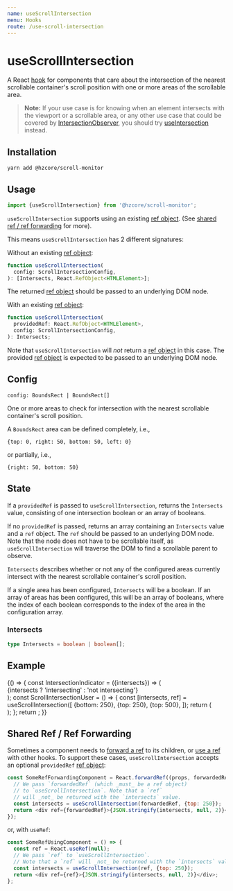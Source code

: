```yaml
---
name: useScrollIntersection
menu: Hooks
route: /use-scroll-intersection
---
```



# useScrollIntersection

A React [hook] for components that care about
the intersection of the nearest scrollable container's scroll position
with one or more areas of the scrollable area.

> **Note:**
> If your use case is for knowing when an element intersects with the viewport
> or a scrollable area, or any other use case that could be covered
> by [IntersectionObserver], you should try [useIntersection] instead.

## Installation

```shell
yarn add @hzcore/scroll-monitor
```

## Usage

```js
import {useScrollIntersection} from '@hzcore/scroll-monitor';
```

`useScrollIntersection` supports using an existing [ref object].
(See [shared ref / ref forwarding] for more).

This means `useScrollIntersection` has 2 different signatures:

Without an existing [ref object]:

```ts
function useScrollIntersection(
  config: ScrollIntersectionConfig,
): [Intersects, React.RefObject<HTMLElement>];
```

The returned [ref object] should be passed to an underlying DOM node.

With an existing [ref object]:

```ts
function useScrollIntersection(
  providedRef: React.RefObject<HTMLElement>,
  config: ScrollIntersectionConfig,
): Intersects;
```

Note that `useScrollIntersection` will _not_ return a [ref object] in this case.
The provided [ref object] is expected to be passed to an underlying DOM node.

## Config

`config: BoundsRect | BoundsRect[]`

One or more areas to check for intersection with
the nearest scrollable container's scroll position.

A `BoundsRect` area can be defined completely, i.e.,

`{top: 0, right: 50, bottom: 50, left: 0}`

or partially, i.e.,

`{right: 50, bottom: 50}`

## State

If a `providedRef` is passed to `useScrollIntersection`,
returns the `Intersects` value, consisting of one intersection
boolean or an array of booleans.

If no `providedRef` is passed, returns an array containing an `Intersects` value
and a `ref` object. The `ref` should be passed to an underlying DOM node.
Note that the node does not have to be scrollable itself,
as `useScrollIntersection` will traverse the DOM to find
a scrollable parent to observe.

`Intersects` describes whether or not any of the configured areas
currently intersect with the nearest scrollable container's scroll position.

If a single area has been configured, `Intersects` will be a boolean.
If an array of areas has been configured, this will be an array of booleans,
where the index of each boolean corresponds to the index of the area in
the configuration array.

### Intersects

```ts
type Intersects = boolean | boolean[];
```

## Example

<Playground>
  {() => {
    const IntersectionIndicator = ({intersects}) => (
      <div
        style={{
          display: 'flex',
          justifyContent: 'center',
          alignItems: 'center',
          width: '100%',
          height: 250,
          fontSize: '2em',
          color: `${intersects ? 'white' : 'yellow'}`,
          background: `${intersects ? 'green' : 'red'}`,
        }}
      >
        {intersects ? 'intersecting' : 'not intersecting'}
      </div>
    );
    const ScrollIntersectionUser = () => {
      const [intersects, ref] = useScrollIntersection([
        {bottom: 250},
        {top: 250},
        {top: 500},
      ]);
      return (
        <div ref={ref} style={{overflow: 'scroll', width: '100%', height: 250}}>
          <IntersectionIndicator intersects={intersects[0]} />
          <IntersectionIndicator intersects={intersects[1]} />
          <IntersectionIndicator intersects={intersects[2]} />
        </div>
      );
    };
    return <ScrollIntersectionUser />;
  }}
</Playground>

## Shared Ref / Ref Forwarding

Sometimes a component needs to [forward a ref] to its children,
or [use a ref][useref] with other hooks.
To support these cases, `useScrollIntersection`
accepts an optional `providedRef` [ref object]:

```js
const SomeRefForwardingComponent = React.forwardRef((props, forwardedRef) => {
  // We pass `forwardedRef` (which _must_ be a ref object)
  // to `useScrollIntersection`. Note that a `ref`
  // will _not_ be returned with the `intersects` value.
  const intersects = useScrollIntersection(forwardedRef, {top: 250});
  return <div ref={forwardedRef}>{JSON.stringify(intersects, null, 2)}</div>;
});
```

or, with `useRef`:

```js
const SomeRefUsingComponent = () => {
  const ref = React.useRef(null);
  // We pass `ref` to `useScrollIntersection`.
  // Note that a `ref` will _not_ be returned with the `intersects` value.
  const intersects = useScrollIntersection(ref, {top: 250});
  return <div ref={ref}>{JSON.stringify(intersects, null, 2)}</div>;
};
```

[hook]: https://reactjs.org/docs/hooks-overview.html
[ref]: https://reactjs.org/docs/refs-and-the-dom.html
[useref]: https://reactjs.org/docs/hooks-reference.html#useref
[ref object]: https://reactjs.org/docs/refs-and-the-dom.html#accessing-refs
[forward a ref]: https://reactjs.org/docs/forwarding-refs.html
[intersectionobserver]: https://developer.mozilla.org/en-US/docs/Web/API/Intersection_Observer_API
[useintersection]: /use-intersection
[installation]: #installation
[usage]: #usage
[config]: #config
[handler]: #handler
[state]: #state
[example]: #example
[shared ref / ref forwarding]: #shared-ref--ref-forwarding
